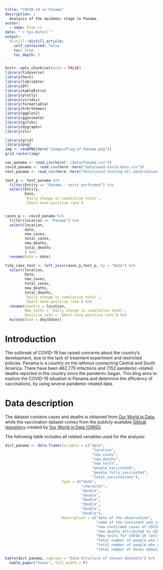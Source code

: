 ```yaml
---
title: "COVID-19 in Panama"
description: |
  Analysis of the epidemic stage in Panama.
author:
  - name: Pian Li
date: "`r Sys.Date()`"
output:
  distill::distill_article:
    self_contained: false
    toc: true
    toc_depth: 3
---
```



```r
knitr::opts_chunk$set(echo = FALSE)
library(tidyverse)
library(here)
library(lubridate)
library(DT)
library(kableExtra)
library(plotly)
library(viridis)
library(formattable)
library(hrbrthemes)
library(ggplot2)
library(gganimate)
library(gifski)
library(dygraphs)
library(xts)

```


```r
library(grid)
library(png)
img <- readPNG(here("images/Flag_of_Panama.png"))
grid.raster(img)
```


```r

vac_panama <- read_csv(here("./data/Panama.csv"))
covid_panama <- read_csv(here::here("data/owid-covid-data.csv"))
test_panama <- read_csv(here::here("data/covid-testing-all-observations.csv"))

```


```r

test_p <- test_panama %>%
  filter(Entity == "Panama - tests performed") %>%
  select(Entity,
         Date,
         `Daily change in cumulative total`,
         `Short-term positive rate`) 


cases_p <- covid_panama %>%
  filter(location == "Panama") %>%
  select(location,
         date,
         new_cases,
         total_cases,
         new_deaths,
         total_deaths
         ) %>%
  rename(Date = date)

tidy_case_test <- left_join(cases_p,test_p, by = "Date") %>%
  select(location,
         Date,
         new_cases,
         total_cases,
         new_deaths,
         total_deaths,
         `Daily change in cumulative total`,
         `Short-term positive rate`) %>%
  rename(Country = location,
         New_tests = `Daily change in cumulative total`,
         Positive_rate = `Short-term positive rate`) %>%
  mutate(Date = dmy(Date))

```


# Introduction

The outbreak of COVID-19 has raised concerns about the country's development, due to the lack of treatment experiment and restricted policies. Panama is a country on the isthmus connecting Central and South America. There have been 462,770 infections and 7,152 pandemic-related deaths reported in the country since the pandemic began. This blog aims to explore the COVID-19 situation in Panama and determine the efficiency of vaccinations, by using several pandemic-related data.


# Data description

The dataset contains cases and deaths is obtained from [Our World in Data](https://ourworldindata.org/coronavirus/country/panama), while the vaccination dataset comes from the publicly available [Github repository](https://github.com/owid/covid-19-data/tree/master/public/data/vaccinations) created by [Our World in Data (OWID)](https://ourworldindata.org/).

The following table includes all related variables used for the analysis:

```r

dict_panama <- data.frame(Variable = c("date",
                                        "location",
                                        "new_cases",
                                        "new_deaths",
                                        "new_tests",
                                        "people_vaccinated",
                                        "people_fully_vaccinated",
                                        "total_vaccinations"),
                          Type = c("date",
                                   "character",
                                   "double",
                                   "double",
                                   "double",
                                   "double",
                                   "double",
                                   "double"),
                          Description = c("date of the observation",
                                          "name of the continent and country",
                                          "new confirmed cases of COVID-19",
                                          "new deaths attributed to COVID-19",
                                          "New tests for COVID-19 (only calculated for consecutive days)",
                                          "total number of people who received at least one vaccine dose",
                                          "total number of people who received all doses prescribed by the vaccination protocol",
                                          "total number of doses administered,each individual dose is counted")) 

kable(dict_panama, caption = "Data Structure of chosen datasets") %>%
  kable_paper("hover", full_width = F)


```


